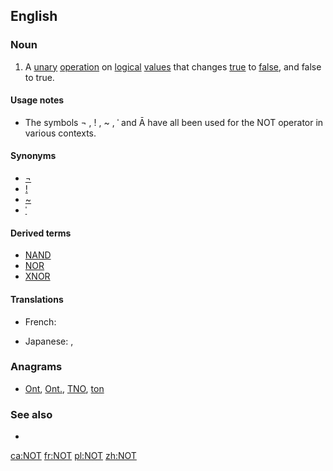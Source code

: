 {{also|Appendix:Variations of "not"}}
==English==

===Noun===
{{en-noun}}

# {{context|mathematics|logic|lang=en}} A [[unary]] [[operation]] on [[logical]] [[value]]s that changes [[true]] to [[false]], and false to true.

====Usage notes====
* The symbols ¬ , ! , ~ , ˈ and Ā have all been used for the NOT operator in various contexts.

====Synonyms====
* [[¬]]
* [[!]]
* [[~]]
* [[ˈ]]

====Derived terms====
* [[NAND]]
* [[NOR]]
* [[XNOR]]

====Translations====
{{trans-top|NOT}}
* French: {{t+|fr|NON|m}}
{{trans-mid}}
* Japanese: {{t|ja|NOT|tr=notto|sc=Jpan}}, {{t|ja|否定|tr=hitei|sc=Jpan}}
{{trans-bottom}}

===Anagrams===
* [[Ont#English|Ont]], [[Ont.#English|Ont.]], [[TNO#English|TNO]], [[ton#English|ton]]

===See also===
* {{pedia|negation}}

[[ca:NOT]]
[[fr:NOT]]
[[pl:NOT]]
[[zh:NOT]]